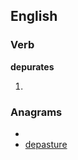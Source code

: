 ==English==

===Verb===
'''depurates'''

# {{third-person singular of|[[depurate]]}}

===Anagrams===
* {{alphagram|adeeprstu}}
* [[depasture#English|depasture]]